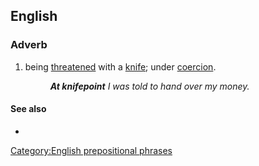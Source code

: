 ==English==

===Adverb===
{{head|en|adverb|head=[[at]] [[knifepoint]]}}

# being [[threatened]] with a [[knife]]; under [[coercion]].
#: '''''At knifepoint''' I was told to hand over my money.''

====See also====
* {{l|en|at gunpoint}}

[[Category:English prepositional phrases]]